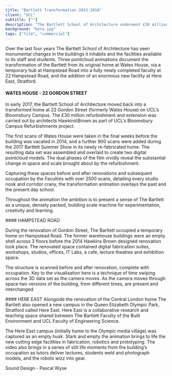```yaml
---
title: "Bartlett Transformation 2013-2018"
client: "UCL"
subtitle: [""]
description: "The Bartlett School of Architecture underwent £30 million renovation between 2013 and 2017, transforming their former home Wates House into an award winning new building 22 Gordon Street. The school occupied a temporary home on Hampstead Road for the period of renovations. Alongside these renovations the school has also opened a new campus, Here East in Stratford. ScanLAB Projects captured all three buildings before & after their transformation, a unique record of life in the school in unprecedented detail."
background: "hero.jpg"
tags: ["film", "commercial"]
---
```



Over the last four years The Bartlett School of Architecture has seen monumental changes in the buildings it inhabits and the facilities available to its staff and students. Three pointcloud animations document the transformation of the Bartlett from its original home at Wates House, via a temporary hub at Hampstead Road into a fully newly completed faculty at 22 Hampstead Road, and the addition of an enormous new facility at Here East, Stratford.

#### WATES HOUSE - 22 GORDON STREET

In early 2017, the Bartlett School of Architecture moved back into a transformed home at 22 Gordon Street (formerly Wates House) on UCL’s Bloomsbury Campus. The £30 million refurbishment and extension was carried out by architects Hawkins\Brown as part of UCL’s Bloomsbury Campus Refurbishments project.

The first scans of Wates House were taken in the final weeks before the building was vacated in 2014, and a further 900 scans were added during the 2017 Bartlett Summer Show in its newly re-fabricated home. The resulting data set was assembled and overlaid to create two digital pointcloud models. The dual phases of the film vividly reveal the substantial change in space and scale brought about by the refurbishment.

Capturing these spaces before and after renovations and subsequent occupation by the Faculties with over 2500 scans, detailing every studio nook and corridor crany, the transformation animation overlays the past and the present day school.

Throughout the animation the ambition is to present a sense of The Bartlett as a unique, densely packed, building scale machine for experimentation, creativity and learning.

<ImageMagic href="22GordonStreet_Section_03.jpg" />
<InlineVimeo id="231044052" />
#### HAMPSTEAD ROAD

During the renovation of Gordon Street, The Bartlett occupied a temporary home on Hampstead Road. The former warehouse buildings were an empty shell across 3 floors before the 2014 Hawkins Brown designed renovation took place. The renovated space contained digital fabrication suites, workshops, studios, offices, IT Labs, a cafe, lecture theatres and exhibition space.

The structure is scanned before and after renovation, complete with occupation. Key to the visualisation here is a technique of time swiping across the 3D data set as the camera moves. As the camera moves through space two versions of the building, from different times, are present and interchanged.

<ImageMagic href="Sc04_P01_00200.jpg" />
<ImageMagic href="Sc03_P03_00290.jpg" />
<InlineVimeo id="294369645" />
#### HERE EAST Alongside the renovation of the Central London home The Bartlett also
opened a new campus in the Queen Elizabeth Olympic Park, Stratford called Here East.
Here East is a collaborative research and teaching space shared between The Bartlett
Faculty of the Built Environment and UCL Faculty of Engineering Science.

The Here East campus (initially home to the Olympic media village) was captured as an empty husk. Stark and empty the animation brings to life the new cutting edge facilities in fabrication, robotics and prototyping. The video also brings in a series of still life moments from the building’s occupation as tutors deliver lectures, students weld and photograph models, and the robots wizz into gear.

Sound Design - Pascal Wyse

<ImageMagic href="L00_HereEast_CAM40_v01-01_163_F01.jpg" />
<InlineVimeo id="294379028" />
<ImageMagic href="L00_HereEast_CAM19_v01-01_799_F01.jpg" />
